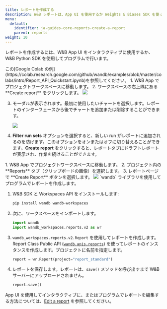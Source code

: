 ```yaml
---
title: レポートを作成する
description: W&B レポートは、App UI を使用するか Weights & Biases SDK を使ってプログラムで作成します。
menu:
  default:
    identifier: ja-guides-core-reports-create-a-report
    parent: reports
weight: 10
---
```


レポートを作成するには、W&B App UI をインタラクティブに使用するか、W&B Python SDK を使用してプログラムで行います。

<Note>
この[Google Colab の例](https://colab.research.google.com/github/wandb/examples/blob/master/colabs/intro/Report_API_Quickstart.ipynb)を参照してください。
</Note>

<Tabs>
<Tab title="App UI">
1. W&B App でプロジェクトワークスペースに移動します。
2. ワークスペースの右上隅にある **Create report** をクリックします。

   <Frame>
    <img src="/images/reports/create_a_report_button.png"  />
    </Frame>

3. モーダルが表示されます。最初に使用したいチャートを選択します。レポートのインターフェースから後でチャートを追加または削除することができます。

    <Frame>
    <img src="/images/reports/create_a_report_modal.png"  />
    </Frame>

4. **Filter run sets** オプションを選択すると、新しい run がレポートに追加されるのを防げます。このオプションをオンまたはオフに切り替えることができます。**Create report** をクリックすると、レポートタブにドラフトレポートが表示され、作業を続けることができます。
</Tab>
<Tab title="Report tab">
1. W&B App でプロジェクトワークスペースに移動します。
2. プロジェクト内の **Reports** タブ（クリップボードの画像）を選択します。
3. レポートページで **Create Report** ボタンを選択します。 

   <Frame>
    <img src="/images/reports/create_report_button.png"  />
    </Frame>
</Tab>
<Tab title="W&B Python SDK">
`wandb` ライブラリを使用してプログラムでレポートを作成します。

1. W&B SDK と Workspaces API をインストールします:
    ```bash
    pip install wandb wandb-workspaces
    ```
2. 次に、ワークスペースをインポートします。
    ```python
    import wandb
    import wandb_workspaces.reports.v2 as wr
    ```       
3. `wandb_workspaces.reports.v2.Report` を使用してレポートを作成します。Report Class Public API ([`wandb.apis.reports`](/ja/ref/python/public-api/api#reports)) を使ってレポートのインスタンスを作成します。プロジェクトに名前を指定します。  
    ```python
    report = wr.Report(project="report_standard")
    ```  

4. レポートを保存します。レポートは、`save()` メソッドを呼び出すまで W&B サーバーにアップロードされません。
    ```python
    report.save()
    ```

App UI を使用してインタラクティブに、またはプログラムでレポートを編集する方法については、[Edit a report](/ja/guides/core/reports/edit-a-report) を参照してください。
</Tab>
</Tabs>